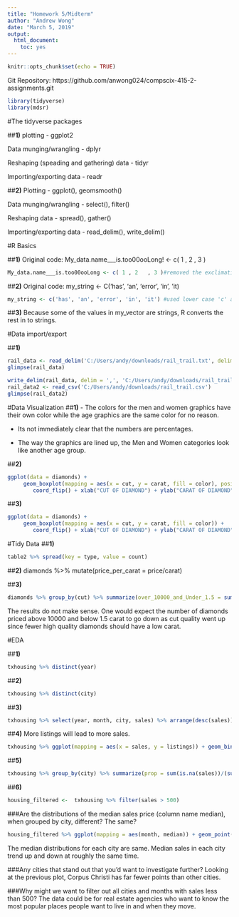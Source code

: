 ```yaml
---
title: "Homework 5/Midterm"
author: "Andrew Wong"
date: "March 5, 2019"
output: 
  html_document: 
    toc: yes
---
```


```r
knitr::opts_chunk$set(echo = TRUE)
```

Git Repository: https://github.com/anwong024/compscix-415-2-assignments.git

```r
library(tidyverse)
library(mdsr)
```
#The tidyverse packages

##**1)**
plotting - ggplot2

Data munging/wrangling - dplyr

Reshaping (speading and gathering) data - tidyr

Importing/exporting data - readr

##**2)**
Plotting - ggplot(), geomsmooth()

Data munging/wrangling - select(), filter()

Reshaping data - spread(), gather()

Importing/exporting data - read_delim(), write_delim()

#R Basics

##**1)**
Original code: My_data.name___is.too00ooLong! <- c( 1 , 2   , 3 )
```r
My_data.name___is.too00ooLong <- c( 1 , 2   , 3 )#removed the exclimation mark.
```


##**2)**
Original code: my_string <- C('has', 'an', 'error', 'in', 'it)
```r
my_string <- c('has', 'an', 'error', 'in', 'it') #used lower case 'c' and added quote to the final entry.
```

##**3)**
Because some of the values in my_vector are strings, R converts the rest in to strings.


#Data import/export

##**1)**
```r
rail_data <- read_delim('C:/Users/andy/downloads/rail_trail.txt', delim = '|')
glimpse(rail_data)

write_delim(rail_data, delim = ',', 'C:/Users/andy/downloads/rail_trail.csv')
rail_data2 <- read_csv('C:/Users/andy/downloads/rail_trail.csv')
glimpse(rail_data2)
```

#Data Visualization
##**1)**
- The colors for the men and women graphics have their own color while the age graphics are the same color for no reason.

- Its not immediately clear that the numbers are percentages.

- The way the graphics are lined up, the Men and Women categories look like another age group.

##**2)**

```r
ggplot(data = diamonds) + 
     geom_boxplot(mapping = aes(x = cut, y = carat, fill = color), position = "identity") +
        coord_flip() + xlab("CUT OF DIAMOND") + ylab("CARAT OF DIAMOND" )
```


##**3)**
```r
ggplot(data = diamonds) + 
     geom_boxplot(mapping = aes(x = cut, y = carat, fill = color)) +
        coord_flip() + xlab("CUT OF DIAMOND") + ylab("CARAT OF DIAMOND")
```

#Tidy Data
##**1)**
```r
table2 %>% spread(key = type, value = count)

```

##**2)**
diamonds %>% mutate(price_per_carat = price/carat)

##**3)**
```r
diamonds %>% group_by(cut) %>% summarize(over_10000_and_Under_1.5 = sum(price > 10000 & carat <1.5), prop = over_10000_and_Under_1.5/n())
```
The results do not make sense. One would expect the number of diamonds priced above 10000 and below 1.5 carat to go down as cut quality went up since fewer high quality diamonds should have a low carat.

#EDA

##**1)**
```r
txhousing %>% distinct(year)
```


##**2)**
```r
txhousing %>% distinct(city)
```

##**3)**
```r
txhousing %>% select(year, month, city, sales) %>% arrange(desc(sales))
```

##**4)**
More listings will lead to more sales.
```r
txhousing %>% ggplot(mapping = aes(x = sales, y = listings)) + geom_bin2d(na.rm = TRUE)
```

##**5)**
```r
txhousing %>% group_by(city) %>% summarize(prop = sum(is.na(sales))/(sum(is.na(sales)) + sum(!is.na(sales))))
```

##**6)**
```r
housing_filtered <-  txhousing %>% filter(sales > 500) 
```

###Are the distributions of the median sales price (column name median), when grouped by city, different? The same?
```r
housing_filtered %>% ggplot(mapping = aes(month, median)) + geom_point() + facet_wrap('city')
```

The median distributions for each city are same. Median sales in each city trend up and down at roughly the same time.

###Any cities that stand out that you’d want to investigate further?
Looking at the previous plot, Corpus Christi has far fewer points than other cities.

###Why might we want to filter out all cities and months with sales less than 500?
The data could be for real estate agencies who want to know the most popular places people want to live in and when they move.